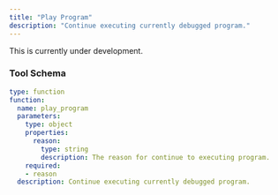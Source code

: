 ```yaml
---
title: "Play Program"
description: "Continue executing currently debugged program."
---
```


<Warning>This is currently under development.</Warning>

### Tool Schema

```yaml
type: function
function:
  name: play_program
  parameters:
    type: object
    properties:
      reason:
        type: string
        description: The reason for continue to executing program.
    required:
    - reason
  description: Continue executing currently debugged program.
```
